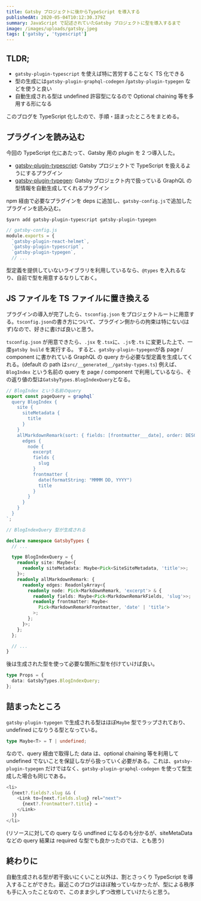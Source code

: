 ```yaml
---
title: Gatsby プロジェクトに後からTypeScript を導入する
publishedAt: 2020-05-04T10:12:30.379Z
summary: JavaScript で記述されていたGatsby プロジェクトに型を導入するまで
image: /images/uploads/gatsby.jpeg
tags: ['gatsby', 'typescript']
---
```


## TLDR;

- `gatsby-plugin-typescript` を使えば特に苦労することなく TS 化できる
- 型の生成には`gatsby-plugin-graphql-codegen` /`gatsby-plugin-typegen` などを使うと良い
- 自動生成される型は undefined 許容型になるので Optional chaining 等を多用する形になる

このブログを TypeScript 化したので、手順・詰まったところをまとめる。

## プラグインを読み込む

今回の TypeScript 化にあたって、Gatsby 用の plugin を 2 つ導入した。

- [gatsby-plugin-typescript](https://www.gatsbyjs.org/packages/gatsby-plugin-typescript/): Gatsby プロジェクトで TypeScript を扱えるようにするプラグイン
- [gatsby-plugin-typegen](https://www.gatsbyjs.org/packages/gatsby-plugin-typegen/): Gatsby プロジェクト内で扱っている GraphQL の型情報を自動生成してくれるプラグイン

npm 経由で必要なプラグインを deps に追加し、`gatsby-config.js`で追加したプラグインを読み込む。

`$yarn add gatsby-plugin-typescript gatsby-plugin-typegen`

```javascript
// gatsby-config.js
module.exports = {
  `gatsby-plugin-react-helmet`,
  `gatsby-plugin-typescript`,
  `gatsby-plugin-typegen`,
  // ...
```

型定義を提供していないライブラリを利用しているなら、`@types` を入れるなり、自前で型を用意するなりしておく。

## JS ファイルを TS ファイルに置き換える

プラグインの導入が完了したら、`tsconfig.json` をプロジェクトルートに用意する。`tsconfig.json`の書き方について、プラグイン側からの拘束は特にない(はず)なので、好きに書けば良いと思う。

`tsconfig.json` が用意できたら、`.jsx` を`.tsx`に、`.js`を`.ts` に変更した上で、一度`gatsby build` を実行する。 すると、`gatsby-plugin-typegen`が各 page / component に書かれている GraphQL の query から必要な型定義を生成してくれる。(default の path は`src/__generated__/gatsby-types.ts`)
例えば、`BlogIndex` という名前の query を page / component で利用しているなら、その返り値の型は`GatsbyTypes.BlogIndexQuery`となる。

```typescript
// BlogIndex という名前のquery
export const pageQuery = graphql`
  query BlogIndex {
    site {
      siteMetadata {
        title
      }
    }
    allMarkdownRemark(sort: { fields: [frontmatter___date], order: DESC }) {
      edges {
        node {
          excerpt
          fields {
            slug
          }
          frontmatter {
            date(formatString: "MMMM DD, YYYY")
            title
          }
        }
      }
    }
  }
`;
```

```typescript
// BlogIndexQuery 型が生成される

declare namespace GatsbyTypes {
  // ...

  type BlogIndexQuery = {
    readonly site: Maybe<{
      readonly siteMetadata: Maybe<Pick<SiteSiteMetadata, 'title'>>;
    }>;
    readonly allMarkdownRemark: {
      readonly edges: ReadonlyArray<{
        readonly node: Pick<MarkdownRemark, 'excerpt'> & {
          readonly fields: Maybe<Pick<MarkdownRemarkFields, 'slug'>>;
          readonly frontmatter: Maybe<
            Pick<MarkdownRemarkFrontmatter, 'date' | 'title'>
          >;
        };
      }>;
    };
  };

  // ...
}
```

後は生成された型を使って必要な箇所に型を付けていけば良い。

```typescript
type Props = {
  data: GatsbyTypes.BlogIndexQuery;
};
```

## 詰まったところ

`gatsby-plugin-typegen` で生成される型はほぼ`Maybe` 型でラップされており、undefined になりうる型となっている。

```typescript
type Maybe<T> = T | undefined;
```

なので、query 経由で取得した data は、optional chaining 等を利用して undefined でないことを保証しながら扱っていく必要がある。これは、`gatsby-plugin-typegen` だけではなく、`gatsby-plugin-graphql-codegen` を使って型生成した場合も同じである。

```typescript
<li>
  {next?.fields?.slug && (
    <Link to={next.fields.slug} rel="next">
      {next?.frontmatter?.title} →
    </Link>
  )}
</li>
```

(リソースに対しての query なら undfined になるのも分かるが、siteMetaData などの query 結果は required な型でも良かったのでは、とも思う)

## 終わりに

自動生成される型が若干扱いにくいこと以外は、割とさっくり TypeScript を導入することができた。最近このブログはほぼ触っていなかったが、型による秩序も手に入ったことなので、このまま少しずつ改修していけたらと思う。
